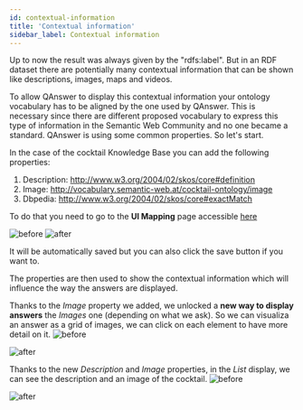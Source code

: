 ```yaml
---
id: contextual-information
title: 'Contextual information'
sidebar_label: Contextual information
---
```



Up to now the result was always given by the "rdfs:label". But in an RDF dataset there are potentially many contextual information that can be shown like
descriptions, images, maps and videos.

To allow QAnswer to display this contextual information your ontology vocabulary has to be aligned by the one used by
QAnswer. This is necessary since there are different proposed vocabulary to express this type of information in the Semantic Web Community and no one became
a standard. QAnswer is using some common properties. So let's start.

In the case of the cocktail Knowledge Base you can add the following properties:

1. Description: <http://www.w3.org/2004/02/skos/core#definition>
2. Image: <http://vocabulary.semantic-web.at/cocktail-ontology/image>
3. Dbpedia: <http://www.w3.org/2004/02/skos/core#exactMatch>

To do that you need to go to the **UI Mapping** page accessible [here](https://app.qanswer.ai/qa-systems/uimapping)

<Tabs>
  <TabItem value='b' label='Before'>
    <Image src='/img/screenshots/tuto-ui-graph/desc-img-before.png' alt='before'/>
  </TabItem>

  <TabItem value="a" label="After" default>
    <Image src='/img/screenshots/tuto-ui-graph/desc-img-after.png' alt='after'/>
  </TabItem>
</Tabs>

It will be automatically saved but you can also click the save button if you want to.

The properties are then used to show the contextual information which will influence the way the answers are displayed.

Thanks to the *Image* property we added, we unlocked a **new way to display answers** the *Images* one (depending on what we ask). So we can visualiza an answer as a grid of images, we can click on each element to have more detail on it.
<Tabs>
  <TabItem value='b1' label='Before'>
    <Image src='/img/screenshots/tuto-ui-graph/before-adding-img-mapping.png' alt='before'/>
  </TabItem>

  <TabItem value="a1" label="After" default>
    <Image src='/img/screenshots/tuto-ui-graph/after-adding-img-mapping.png' alt='after'/>
  </TabItem>
</Tabs>

Thanks to the new *Description* and *Image* properties, in the *List* display, we can see the description and an image of the cocktail.
<Tabs>
  <TabItem value='b2' label='Before'>
    <Image src='/img/screenshots/tuto-ui-graph/margarita-before-mappings.png' alt='before'/>
  </TabItem>

  <TabItem value="a2" label="After" default>
    <Image src='/img/screenshots/tuto-ui-graph/margarita-after-mappings.png' alt='after'/>
  </TabItem>
</Tabs>

